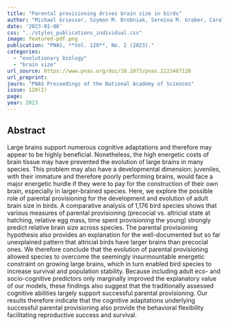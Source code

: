 ```yaml
---
title: "Parental provisioning drives brain size in birds"
author: "Michael Griesser, Szymon M. Drobniak, Sereina M. Graber, Carel P. van Schaik"
date: '2023-01-06'
css: "../styles_publications_individual.css"
image: featured-pdf.png
publication: "PNAS, **Vol. 120**, No. 2 (2023)."
categories:
  - "evolutionary biology"
  - "brain size" 
url_source: https://www.pnas.org/doi/10.1073/pnas.2121467120
url_preprint: 
journ: "PNAS Proceedings of the National Academy of Sciences"
issue: 120(2)
page: 
year: 2023
---
```


## Abstract

Large brains support numerous cognitive adaptations and therefore may appear to be highly beneficial. Nonetheless, the high energetic costs of brain tissue may have prevented the evolution of large brains in many species. This problem may also have a developmental dimension: juveniles, with their immature and therefore poorly performing brains, would face a major energetic hurdle if they were to pay for the construction of their own brain, especially in larger-brained species. Here, we explore the possible role of parental provisioning for the development and evolution of adult brain size in birds. A comparative analysis of 1,176 bird species shows that various measures of parental provisioning (precocial vs. altricial state at hatching, relative egg mass, time spent provisioning the young) strongly predict relative brain size across species. The parental provisioning hypothesis also provides an explanation for the well-documented but so far unexplained pattern that altricial birds have larger brains than precocial ones. We therefore conclude that the evolution of parental provisioning allowed species to overcome the seemingly insurmountable energetic constraint on growing large brains, which in turn enabled bird species to increase survival and population stability. Because including adult eco- and socio-cognitive predictors only marginally improved the explanatory value of our models, these findings also suggest that the traditionally assessed cognitive abilities largely support successful parental provisioning. Our results therefore indicate that the cognitive adaptations underlying successful parental provisioning also provide the behavioral flexibility facilitating reproductive success and survival.
